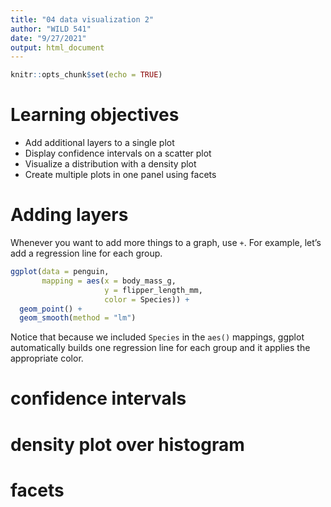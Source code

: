 ```yaml
---
title: "04 data visualization 2"
author: "WILD 541"
date: "9/27/2021"
output: html_document
---
```


```r
knitr::opts_chunk$set(echo = TRUE)
```

# Learning objectives
- Add additional layers to a single plot
- Display confidence intervals on a scatter plot
- Visualize a distribution with a density plot
- Create multiple plots in one panel using facets

# Adding layers

Whenever you want to add more things to a graph, use `+`. For example, let's add a regression line for each group. 
```r
ggplot(data = penguin,
       mapping = aes(x = body_mass_g, 
                     y = flipper_length_mm,
                     color = Species)) + 
  geom_point() + 
  geom_smooth(method = "lm")
```

Notice that because we included `Species` in the `aes()` mappings, ggplot automatically builds one regression line for each group and it applies the appropriate color. 

# confidence intervals 
# density plot over histogram 
# facets 
